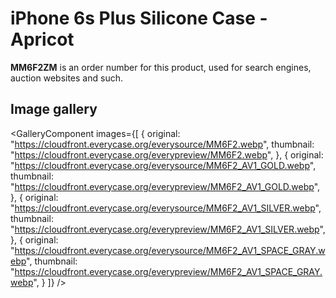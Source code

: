 
# iPhone 6s Plus Silicone Case - Apricot

<Callout type='info' emoji='👉🏻'>**MM6F2ZM** is an order number for this product, used for search engines, auction websites and such.</Callout>

## Image gallery

<GalleryComponent
    images={[
      {
        original: "https://cloudfront.everycase.org/everysource/MM6F2.webp",
        thumbnail: "https://cloudfront.everycase.org/everypreview/MM6F2.webp",
      },
      {
        original: "https://cloudfront.everycase.org/everysource/MM6F2_AV1_GOLD.webp",
        thumbnail: "https://cloudfront.everycase.org/everypreview/MM6F2_AV1_GOLD.webp",
      },
      {
        original: "https://cloudfront.everycase.org/everysource/MM6F2_AV1_SILVER.webp",
        thumbnail: "https://cloudfront.everycase.org/everypreview/MM6F2_AV1_SILVER.webp",
      },
      {
        original: "https://cloudfront.everycase.org/everysource/MM6F2_AV1_SPACE_GRAY.webp",
        thumbnail: "https://cloudfront.everycase.org/everypreview/MM6F2_AV1_SPACE_GRAY.webp",
      }
    ]}
  />
